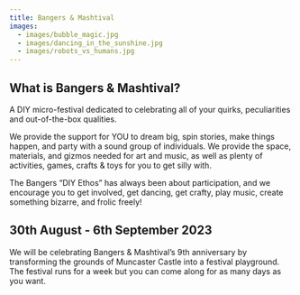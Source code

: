 ```yaml
---
title: Bangers & Mashtival
images:
  - images/bubble_magic.jpg
  - images/dancing_in_the_sunshine.jpg
  - images/robots_vs_humans.jpg
---
```

## What is Bangers & Mashtival?

A DIY micro-festival dedicated to celebrating all of your quirks, peculiarities and out-of-the-box qualities. 

We provide the support for YOU to dream big, spin stories, make things happen, and party with a sound group of individuals. We provide the space, materials, and gizmos needed for art and music, as well as plenty of activities, games, crafts & toys for you to get silly with. 

The Bangers “DIY Ethos” has always been about participation, and we encourage you to get involved, get dancing, get crafty, play music, create something bizarre, and frolic freely!

## 30th August - 6th September 2023

We will be celebrating Bangers & Mashtival’s 9th anniversary by transforming the grounds of Muncaster Castle into a festival playground. The festival runs for a week b﻿ut you can come along for a﻿s many days as you want.
